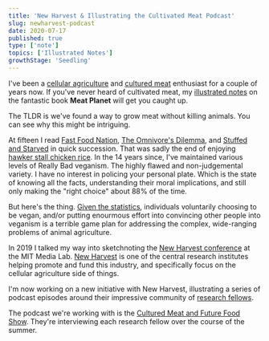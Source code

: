 ```yaml
---
title: 'New Harvest & Illustrating the Cultivated Meat Podcast'
slug: newharvest-podcast
date: 2020-07-17
published: true
type: ['note']
topics: ['Illustrated Notes']
growthStage: 'Seedling'
---
```


I've been a [cellular agriculture](https://www.new-harvest.org/cell_ag_101) and [cultured meat](https://en.wikipedia.org/wiki/Cultured_meat) enthusiast for a couple of years now. If you've never heard of cultivated meat, my [illustrated notes](/meat-planet) on the fantastic book **Meat Planet** will get you caught up.

The TLDR is we've found a way to grow meat without killing animals. You can see why this might be intriguing.

At fifteen I read [Fast Food Nation](https://www.librarything.com/work/3735), [The Omnivore's Dilemma](https://www.librarything.com/work/504173), and [Stuffed and Starved](https://www.librarything.com/work/3657642) in quick succession. That was sadly the end of enjoying [hawker stall chicken rice](https://theculturetrip.com/asia/singapore/articles/a-brief-history-of-hainanese-chicken-rice-singapores-national-dish/). In the 14 years since, I've maintained various levels of Really Bad veganism. <Footnote idName={1}>The highly flawed and non-judgemental variety. I have no interest in policing your personal plate. </Footnote> Which is the state of knowing all the facts, understanding their moral implications, and still only making the "right choice" about 88% of the time. 

But here's the thing. [Given the statistics](https://www.statista.com/statistics/237464/share-of-vegans-in-the-united-states/), individuals voluntarily choosing to be vegan, and/or putting enourmous effort into convincing other people into veganism is a terrible game plan for addressing the complex, wide-ranging problems of animal agriculture.

 

In 2019 I talked my way into sketchnoting the [New Harvest conference](/newharvest2019) at the MIT Media Lab. [New Harvest](https://www.new-harvest.org/) is one of the central research institutes helping promote and fund this industry, and specifically focus on the cellular agriculture side of things.

I'm now working on a new initiative with New Harvest, illustrating a series of podcast episodes around their impressive community of [research fellows](https://www.new-harvest.org/current_research_projects).

The podcast we're working with is the [Cultured Meat and Future Food Show](https://cleanmeatpodcast.com/).
They're interviewing each research fellow over the course of the summer. 



